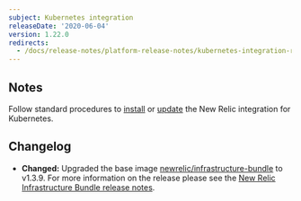 ```yaml
---
subject: Kubernetes integration
releaseDate: '2020-06-04'
version: 1.22.0
redirects:
  - /docs/release-notes/platform-release-notes/kubernetes-integration-release-notes/new-relic-integration-kubernetes-1220
---
```


## Notes

Follow standard procedures to [install](/docs/integrations/host-integrations/host-integrations-list/kubernetes-monitoring-integration#install) or [update](/docs/integrations/host-integrations/host-integrations-list/kubernetes-monitoring-integration#update) the New Relic integration for Kubernetes.

## Changelog

* **Changed:** Upgraded the base image [newrelic/infrastructure-bundle](https://github.com/newrelic/infrastructure-bundle "Link opens in a new window.") to v1.3.9. For more information on the release please see the [New Relic Infrastructure Bundle release notes](https://github.com/newrelic/infrastructure-bundle/releases/tag/1.3.9).
